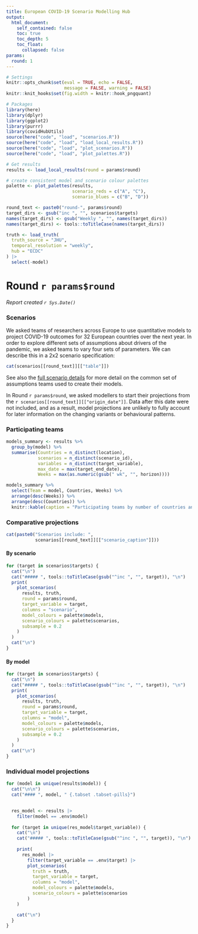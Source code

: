```yaml
---
title: European COVID-19 Scenario Modelling Hub
output:
  html_document:
    self_contained: false
    toc: true
    toc_depth: 5
    toc_float:
      collapsed: false
params:
  round: 1
---
```


```r
# Settings
knitr::opts_chunk$set(eval = TRUE, echo = FALSE, 
                      message = FALSE, warning = FALSE)
knitr::knit_hooks$set(fig.width = knitr::hook_pngquant)
```

```r
# Packages
library(here)
library(dplyr)
library(ggplot2)
library(purrr)
library(covidHubUtils)
source(here("code", "load", "scenarios.R"))
source(here("code", "load", "load_local_results.R"))
source(here("code", "load", "plot_scenarios.R"))
source(here("code", "load", "plot_palettes.R"))

# Get results
results <- load_local_results(round = params$round)

# create consistent model and scenario colour palettes
palette <- plot_palettes(results,
                         scenario_reds = c("A", "C"),
                         scenario_blues = c("B", "D"))

round_text <- paste0("round-", params$round)
target_dirs <- gsub("inc ", "", scenarios$targets)
names(target_dirs) <- gsub("Weekly ", "", names(target_dirs))
names(target_dirs) <- tools::toTitleCase(names(target_dirs))

truth <- load_truth(
  truth_source = "JHU",
  temporal_resolution = "weekly",
  hub = "ECDC"
) |>
  select(-model)
```

# Round `r params$round`
_Report created `r Sys.Date()`_

### Scenarios

We asked teams of researchers across Europe to use quantitative models to project COVID-19 outcomes for 32 European countries over the next year. In order to explore different sets of assumptions about drivers of the pandemic, we asked teams to vary four sets of parameters. We can describe this in a 2x2 scenario specification:

```r
cat(scenarios[[round_text]][["table"]])
```

See also the [full scenario details](`r paste0("https://github.com/covid19-forecast-hub-europe/covid19-scenario-hub-europe/wiki/Round-", params$round)`) for more detail on the common set of assumptions teams used to create their models.

In Round `r params$round`, we asked modellers to start their projections from the `r scenarios[[round_text]][["origin_date"]]`. Data after this date were not included, and as a result, model projections are unlikely to fully account for later information on the changing variants or behavioural patterns.

### Participating teams

```r
models_summary <- results %>%
  group_by(model) %>%
  summarise(Countries = n_distinct(location),
            scenarios = n_distinct(scenario_id),
            variables = n_distinct(target_variable),
            max_date = max(target_end_date),
            Weeks = max(as.numeric(gsub(" wk", "", horizon))))

models_summary %>%
  select(Team = model, Countries, Weeks) %>%
  arrange(desc(Weeks)) %>%
  arrange(desc(Countries)) %>%
  knitr::kable(caption = "Participating teams by number of countries and horizon")
```

### Comparative projections {.tabset}

```r
cat(paste0("Scenarios include: ",
           scenarios[[round_text]][["scenario_caption"]]))
```

#### By scenario {.tabset .tabset-pills}

```r
for (target in scenarios$targets) {
  cat("\n")
  cat("##### ", tools::toTitleCase(gsub("^inc ", "", target)), "\n")
  print(
    plot_scenarios(
      results, truth,
      round = params$round,
      target_variable = target,
      columns = "scenario",
      model_colours = palette$models,
      scenario_colours = palette$scenarios,
      subsample = 0.2
    )
  )
  cat("\n")
}
```

#### By model {.tabset .tabset-pills}

```r
for (target in scenarios$targets) {
  cat("\n")
  cat("##### ", tools::toTitleCase(gsub("^inc ", "", target)), "\n")
  print(
    plot_scenarios(
      results, truth,
      round = params$round,
      target_variable = target,
      columns = "model",
      model_colours = palette$models,
      scenario_colours = palette$scenarios,
      subsample = 0.2
    ) 
  )
  cat("\n")
}
```

### Individual model projections {.tabset}

```r
for (model in unique(results$model)) {
  cat("\n\n")
  cat("#### ", model, " {.tabset .tabset-pills}")

  
  res_model <- results |> 
    filter(model == .env$model)
  
  for (target in unique(res_model$target_variable)) {
    cat("\n")
    cat("##### ", tools::toTitleCase(gsub("^inc ", "", target)), "\n")
    
    print(
      res_model |> 
        filter(target_variable == .env$target) |> 
        plot_scenarios(
          truth = truth,
          target_variable = target,
          columns = "model",
          model_colours = palette$models,
          scenario_colours = palette$scenarios
        )
    )

    cat("\n")
  }
}
```
